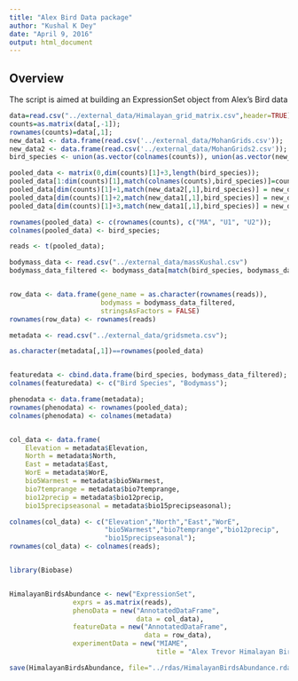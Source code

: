```yaml
---
title: "Alex Bird Data package"
author: "Kushal K Dey"
date: "April 9, 2016"
output: html_document
---
```


## Overview

The script is aimed at building an ExpressionSet object from Alex's Bird data 

```r

data=read.csv("../external_data/Himalayan_grid_matrix.csv",header=TRUE);
counts=as.matrix(data[,-1]);
rownames(counts)=data[,1];
new_data1 <- data.frame(read.csv('../external_data/MohanGrids.csv'));
new_data2 <- data.frame(read.csv('../external_data/MohanGrids2.csv'));
bird_species <- union(as.vector(colnames(counts)), union(as.vector(new_data1[,1]), as.vector(new_data2[,1])));

pooled_data <- matrix(0,dim(counts)[1]+3,length(bird_species));
pooled_data[1:dim(counts)[1],match(colnames(counts),bird_species)]=counts;
pooled_data[dim(counts)[1]+1,match(new_data2[,1],bird_species)] = new_data2[,2];
pooled_data[dim(counts)[1]+2,match(new_data1[,1],bird_species)] = new_data1[,2];
pooled_data[dim(counts)[1]+3,match(new_data1[,1],bird_species)] = new_data1[,3];

rownames(pooled_data) <- c(rownames(counts), c("MA", "U1", "U2"));
colnames(pooled_data) <- bird_species;

reads <- t(pooled_data);

bodymass_data <- read.csv("../external_data/massKushal.csv")
bodymass_data_filtered <- bodymass_data[match(bird_species, bodymass_data[,1]),];


row_data <- data.frame(gene_name = as.character(rownames(reads)),
                       bodymass = bodymass_data_filtered,
                       stringsAsFactors = FALSE)
rownames(row_data) <- rownames(reads)

metadata <- read.csv("../external_data/gridsmeta.csv");

as.character(metadata[,1])==rownames(pooled_data)


featuredata <- cbind.data.frame(bird_species, bodymass_data_filtered);
colnames(featuredata) <- c("Bird Species", "Bodymass");

phenodata <- data.frame(metadata);
rownames(phenodata) <- rownames(pooled_data);
colnames(phenodata) <- colnames(metadata)


col_data <- data.frame(
    Elevation = metadata$Elevation,
    North = metadata$North,
    East = metadata$East,
    WorE = metadata$WorE,
    bio5Warmest = metadata$bio5Warmest,
    bio7temprange = metadata$bio7temprange,
    bio12precip = metadata$bio12precip,
    bio15precipseasonal = metadata$bio15precipseasonal);

colnames(col_data) <- c("Elevation","North","East","WorE",
                        "bio5Warmest","bio7temprange","bio12precip",
                        "bio15precipseasonal");
rownames(col_data) <- colnames(reads);


library(Biobase)


HimalayanBirdsAbundance <- new("ExpressionSet",
                exprs = as.matrix(reads),
                phenoData = new("AnnotatedDataFrame",
                                data = col_data),
                featureData = new("AnnotatedDataFrame",
                                  data = row_data),
                experimentData = new("MIAME",
                                     title = "Alex Trevor Himalayan Birds"))

save(HimalayanBirdsAbundance, file="../rdas/HimalayanBirdsAbundance.rda")


```

